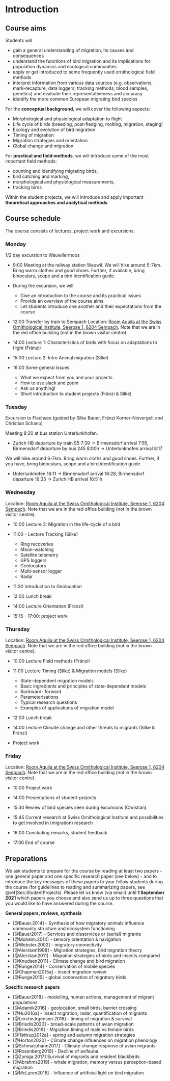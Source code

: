 # Introduction

## Course aims

Students will

* gain a general understanding of migration, its causes and consequences
* understand the functions of bird migration and its implications for population dynamics and ecological communities
* apply or get introduced to some frequently used ornithological field methods 
* interpret information from various data sources (e.g. observations, mark-recapture, data loggers, tracking methods, blood samples, genetics) and evaluate their representativeness and accuracy
* identify the more common European migrating bird species


For the **conceptual background**, we will cover the following aspects:

* Morphological and physiological adaptation to flight 
* Life cycle of birds (breeding, post-fledging, molting, migration, staging)
* Ecology and evolution of bird migration
* Timing of migration
* Migration strategies and orientation
* Global change and migration


For **practical and field methods**, we will introduce some of the most important field methods: 

* counting and identifying migrating birds, 
* bird catching and marking, 
* morphological and physiological measurements,
* tracking birds

  
Within the student projects, we will introduce and apply important **theoretical approaches and analytical methods**


## Course schedule

The course consists of lectures, project work and excursions.

### Monday

1/2 day excursion to Wauwilermoos

* 9:00 Meeting at the railway station Wauwil. We will hike around 5-7km. Bring warm clothes and good shoes. Further, if available, bring binoculars, scope and a bird identification guide.   


* During the excursion, we will 
   + Give an introduction to the course and its practical issues
   + Provide an overview of the course aims
   + Let students introduce one another and their expectations from the course


* 12:00 Transfer by train to Sempach
Location: [Room Aquila at the Swiss Ornithological Institute, Seerose 1, 6204 Sempach](https://www.vogelwarte.ch/de/besuch/anreise). Note that we are in the red office building (not in the brown visitor centre).  

* 14:00 Lecture 1: Characteristics of birds with focus on adaptations to flight (Fränzi)

* 15:00 Lecture 2: Intro Animal migration (Silke)

* 16:00 Some general issues
  + What we expect from you and your projects
  + How to use slack and zoom
  + Ask us anything!
  + Short introduction to student projects (Fränzi & Silke)
  

### Tuesday

Excursion to Flachsee (guided by Silke Bauer, Fränzi Korner-Nievergelt and Christian Schano)

Meeting 8:20 at bus station Unterlunkhofen. 

* Zurich HB departure by train S5 7:39 -> Birmensdorf arrival 7:55, Birmensdorf departure by bus 245 8:00h -> Unterlunkhofen arrival 8:17

We will hike around 6-7km. Bring warm cloths and good shoes. Further, if you have, bring binoculars, scope and a bird identification guide.

* Unterlunkhofen 16:11 -> Birmensdorf arrival 16:28, Birmensdorf departure 16:35 -> Zurich HB arrival 16:51h



### Wednesday
Location: [Room Aquila at the Swiss Ornithological Institute, Seerose 1, 6204 Sempach](https://www.vogelwarte.ch/de/besuch/anreise). Note that we are in the red office building (not in the brown visitor centre). 

* 10:00 Lecture 3: Migration in the life-cycle of a bird

* 11:00 - Lecture Tracking (Silke)
   + Ring recoveries
   + Moon-watching
   + Satellite telemetry
   + GPS loggers
   + Geolocators
   + Multi-sensor logger
   + Radar

* 11:30 Introduction to Geolocation 

* 12:00 Lunch break

* 14:00 Lecture Orientation (Fränzi)

* 15:15 - 17:00: project work



### Thursday
Location: [Room Aquila at the Swiss Ornithological Institute, Seerose 1, 6204 Sempach](https://www.vogelwarte.ch/de/besuch/anreise). Note that we are in the red office building (not in the brown visitor centre). 

* 10:00 Lecture Field methods (Fränzi)
 
* 11:00 Lecture Timing (Silke) & Migration models (Silke)
  + State-dependent migration models
   -	Basic ingredients and principles of state-dependent models
   -	Backward- forward 
   -	Parameterisations
   -	Typical research questions
   -	Examples of applications of migration model
 
* 12:00 Lunch break

* 14:00 Lecture Climate change and other threats to migrants (Silke & Fränzi)

* Project work


### Friday

Location: [Room Aquila at the Swiss Ornithological Institute, Seerose 1, 6204 Sempach](https://www.vogelwarte.ch/de/besuch/anreise). Note that we are in the red office building (not in the brown visitor centre).

 * 10:00 Project work 
 
 * 14:00 Presentations of student-projects  
 
 * 15:30 Review of bird species seen during excursions (Christian)
 
 * 15:45 Current research at Swiss Ornithological Institute and possibilities to get involved in (migration) research  
 * 16:00 Concluding remarks, student feedback
 
 * 17:00 End of course


## Preparations

We ask students to prepare for the course by reading at least two papers - one general paper and one specific research paper (see below) - and to introduce the key messages of these papers to your fellow students during the course (for guidelines to reading and summarizing papers, see \@ref(Sec:StudentProjects). 
Please let us know (via email) until **1 September 2021** which papers you choose and also send us up to three questions that you would like to have answered during the course.


**General papers, reviews, synthesis**

- [@Bauer.2014] - Synthesis of how migratory animals influence community structure and ecosystem functioning 
- [@Bauer2017] - Services and disservices or (aerial) migrants
- [@Muheim.2014] - sensory orientation & navigation  
- [@Webster.2002] - migratory connectivity  
- [@Alerstam1998] - Migration strategies, bird migration theory  
- [@Alerstam2011] - Migration strategies of birds and insects compared  
- [@Knudsen2011] - Climate change and bird migration
- [@Runge2014] - Conservation of mobile species   
- [@Chapman2015a] - insect migration review  
- [@Runge2015] - global conervation of migratory birds  

**Specific research papers**

- [@Bauer2018] - modelling, human actions, management of migrant populations 
- [@Adamik2016] - geolocation, small birds, barrier crossing  
- [@Hu2016a] - insect migration, radar, quantification of migrants  
- [@LercheJrgensen.2018] - timing of migration & survival  
- [@Briedis2020] - broad-scale patterns of avian migration  
- [@Briedis2019] - Migration timing of male vs female birds  
- [@Tøttrup2012a] - spring and autumn migration strategies  
- [@Horton2020] - Climate change  influences on migration phenology
- [@Schmaljohann2017] - Climate change response of avian migrants
- [@Rosenberg2019] - Decline of avifauna
- [@Zuniga.2017] Survival of migrants and resident blackbirds  
- [@Abrahms2019] - whale migration, memory versus perception-based migration  
- [@McLaren2018] - Influence of artificial light on bird migration

